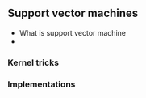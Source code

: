 ## Support vector machines



- What is support vector machine
- 

### Kernel tricks

### Implementations 